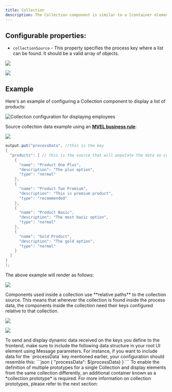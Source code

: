 ```yaml
---
title: Collection
description: The Collection component is similar to a [container element](../root-components/container), allowing you to iterate through a list of elements and display them according to their configuration.
---
```


## Configurable properties:

* `collectionSource` - This property specifies the process key where a list can be found. It should be a valid array of objects.

![](https://s3.eu-west-1.amazonaws.com/docx.flowx.ai/release34/collection_source_key1.png)

![](https://s3.eu-west-1.amazonaws.com/docx.flowx.ai/release34/%20collection_source_key.png)

## Example

Here's an example of configuring a Collection component to display a list of products:

![Collection configuration for displaying employees](https://s3.eu-west-1.amazonaws.com/docx.flowx.ai/release34/collection_example.png)

Source collection data example using an [**MVEL business rule**](../../../actions/business-rule-action/business-rule-action):

<Frame>

![](https://s3.eu-west-1.amazonaws.com/docx.flowx.ai/release34/collection_mvel.png)

</Frame>

```java
output.put("processData", //this is the key
{
  "products": [ // this is the source that will populate the data on collection
    {
      "name": "Product One Plus",
      "description": "The plus option",
      "type": "normal"
    },
    {
      "name": "Product Two Premium",
      "description": "This is premium product",
      "type": "recommended"
    },
    {
      "name": "Product Basic",
      "description": "The most basic option",
      "type": "normal"
    },
    {
      "name": "Gold Product",
      "description": "The gold option",
      "type": "normal"
    }
  ]
}
);
```

The above example will render as follows:

![](https://s3.eu-west-1.amazonaws.com/docx.flowx.ai/release34/render_collection.gif)

<Info>
Components used inside a collection use **relative paths** to the collection source. This means that wherever the collection is found inside the process data, the components inside the collection need their keys configured relative to that collection.

![](https://s3.eu-west-1.amazonaws.com/docx.flowx.ai/release34/collection_relative_key.png)

![](https://s3.eu-west-1.amazonaws.com/docx.flowx.ai/release34/collection_key_rule.png)
</Info>

<Warning>
To send and display dynamic data received on the keys you define to the frontend, make sure to include the following data structure in your root UI element using Message parameters. For instance, if you want to include data for the `processData` key mentioned earlier, your configuration should resemble this:
```json
{
  "processData": ${processData}
}
```
</Warning>

<Tip>
To enable the definition of multiple prototypes for a single Collection and display elements from the same collection differently, an additional container known as a *collection prototype* is required. For more information on collection prototypes, please refer to the next section:
</Tip>

<Card title= "Collection prototype" href="collection_prototype" icon="link">
</Card>